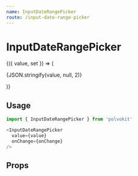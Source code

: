 ```yaml
---
name: InputDateRangePicker
route: /input-date-range-picker
---
```



# InputDateRangePicker

<Playground>
  <Value>
    {({ value, set }) => (
      <div style={{ minHeight: 600 }}>
        <InputDateRangePicker
          value={value}
          onChange={set}
        />
        <p>
          {JSON.stringify(value, null, 2)}
        </p>
      </div>
    )}
  </Value>
</Playground>

## Usage

```js
import { InputDateRangePicker } from 'polvokit'

<InputDateRangePicker
  value={value}
  onChange={onChange}
/>
```

## Props

<Props of={InputDateRangePicker} />
